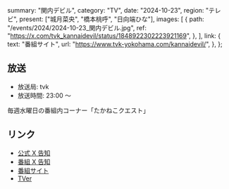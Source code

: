   summary: "関内デビル",
  category: "TV",
  date: "2024-10-23",
  region: "テレビ",
  present: ["城月菜央", "橋本桃呼", "日向端ひな"],
  images: [
    {
      path: "/events/2024/2024-10-23_関内デビル.jpg",
      ref: "https://x.com/tvk_kannaidevil/status/1848922302223921169",
    },
  ],
  link: {
    text: "番組サイト",
    url: "https://www.tvk-yokohama.com/kannaidevil/",
  },
};

## 放送

- 放送局: tvk
- 放送時間: 23:00 〜

毎週水曜日の番組内コーナー「たかねこクエスト」

## リンク

- [公式 X 告知](https://x.com/takanenofficial/status/1849073295028871295)
- [番組 X 告知](https://x.com/tvk_kannaidevil/status/1848922302223921169)
- [番組サイト](https://www.tvk-yokohama.com/kannaidevil/)
- [TVer](https://tver.jp/series/srehapgls0)
